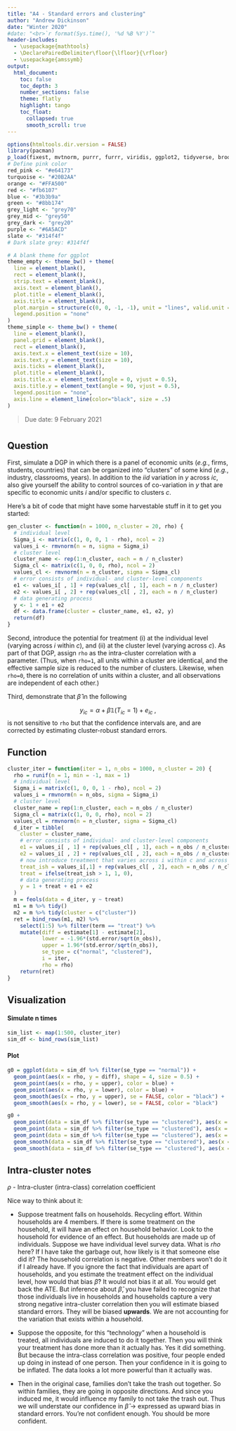 ```yaml
---
title: "A4 - Standard errors and clustering"
author: "Andrew Dickinson"
date: "Winter 2020"
#date: "<br>`r format(Sys.time(), '%d %B %Y')`"
header-includes:
  - \usepackage{mathtools}
  - \DeclarePairedDelimiter\floor{\lfloor}{\rfloor}
  - \usepackage{amssymb}
output: 
  html_document:
    toc: false
    toc_depth: 3  
    number_sections: false
    theme: flatly
    highlight: tango  
    toc_float:
      collapsed: true
      smooth_scroll: true 
---
```


```r
options(htmltools.dir.version = FALSE)
library(pacman)
p_load(fixest, mvtnorm, purrr, furrr, viridis, ggplot2, tidyverse, broom)
# Define pink color
red_pink <- "#e64173"
turquoise <- "#20B2AA"
orange <- "#FFA500"
red <- "#fb6107"
blue <- "#3b3b9a"
green <- "#8bb174"
grey_light <- "grey70"
grey_mid <- "grey50"
grey_dark <- "grey20"
purple <- "#6A5ACD"
slate <- "#314f4f"
# Dark slate grey: #314f4f

# A blank theme for ggplot
theme_empty <- theme_bw() + theme(
  line = element_blank(),
  rect = element_blank(),
  strip.text = element_blank(),
  axis.text = element_blank(),
  plot.title = element_blank(),
  axis.title = element_blank(),
  plot.margin = structure(c(0, 0, -1, -1), unit = "lines", valid.unit = 3L, class = "unit"),
  legend.position = "none"
)
theme_simple <- theme_bw() + theme(
  line = element_blank(),
  panel.grid = element_blank(),
  rect = element_blank(),
  axis.text.x = element_text(size = 10),
  axis.text.y = element_text(size = 10),
  axis.ticks = element_blank(),
  plot.title = element_blank(),
  axis.title.x = element_text(angle = 0, vjust = 0.5),
  axis.title.y = element_text(angle = 90, vjust = 0.5),
  legend.position = "none",
  axis.line = element_line(color="black", size = .5)
)
```

> Due date: 9 February 2021

# {.tabset .tabset-fade .tabset-pills}

## Question

First, simulate a DGP in which there is a panel of economic units (_e.g._, firms, students, countries) that can be organized into "clusters" of some kind (_e.g._, industry, classrooms, years). In addition to the _iid_ variation in _y_ across _ic_, also give yourself the ability to control sources of co-variation in _y_ that are specific to economic units _i_ and/or specific to clusters _c_. 

Here's a bit of code that might have some harvestable stuff in it to get you started: 
``` r
gen_cluster <- function(n = 1000, n_cluster = 20, rho) {
  # individual level 
  Sigma_i <- matrix(c(1, 0, 0, 1 - rho), ncol = 2)
  values_i <- rmvnorm(n = n, sigma = Sigma_i)
  # cluster level
  cluster_name <- rep(1:n_cluster, each = n / n_cluster)
  Sigma_cl <- matrix(c(1, 0, 0, rho), ncol = 2)
  values_cl <- rmvnorm(n = n_cluster, sigma = Sigma_cl)
  # error consists of individual- and cluster-level components
  e1 <- values_i[ , 1] + rep(values_cl[ , 1], each = n / n_cluster)
  e2 <- values_i[ , 2] + rep(values_cl[ , 2], each = n / n_cluster)
  # data generating process
  y <- 1 + e1 + e2 
  df <- data.frame(cluster = cluster_name, e1, e2, y)
  return(df)
}
```

Second, introduce the potential for treatment (i) at the individual level (varying across _i_ within _c_), and (ii) at the cluster level (varying across _c_). As part of that DGP, assign `rho` as the intra-cluster correlation with a parameter. (Thus, when `rho=1`, all units within a cluster are identical, and the effective sample size is reduced to the number of clusters. Likewise, when `rho=0`, there is no correlation of units within a cluster, and all observations are independent of each other.)

Third, demonstrate that $\hat\beta$ in the following 

$$y_{ic} = \alpha + \beta \mathbb{1}(T_{ic}=1) + e_{ic}~,$$
is not sensitive to `rho` but that the confidence intervals are, and are corrected by estimating cluster-robust standard errors. 

## Function

```r
cluster_iter = function(iter = 1, n_obs = 1000, n_cluster = 20) {
  rho = runif(n = 1, min = -1, max = 1)
  # individual level
  Sigma_i = matrix(c(1, 0, 0, 1 - rho), ncol = 2)
  values_i = rmvnorm(n = n_obs, sigma = Sigma_i)
  # cluster level
  cluster_name = rep(1:n_cluster, each = n_obs / n_cluster)
  Sigma_cl = matrix(c(1, 0, 0, rho), ncol = 2)
  values_cl = rmvnorm(n = n_cluster, sigma = Sigma_cl)
  d_iter = tibble(
    cluster = cluster_name,
    # error consists of individual- and cluster-level components
    e1 = values_i[ , 1] + rep(values_cl[ , 1], each = n_obs / n_cluster),
    e2 = values_i[ , 2] + rep(values_cl[ , 2], each = n_obs / n_cluster),
    # now introduce treatment that varies across i within c and across c
    treat_ish = values_i[,1] + rep(values_cl[ , 2], each = n_obs / n_cluster),
    treat = ifelse(treat_ish > 1, 1, 0),
    # data generating process
    y = 1 + treat + e1 + e2 
  )
  m = feols(data = d_iter, y ~ treat)
  m1 = m %>% tidy()
  m2 = m %>% tidy(cluster = c("cluster"))
  ret = bind_rows(m1, m2) %>%
    select(1:5) %>% filter(term == "treat") %>%
    mutate(diff = estimate[1] - estimate[2],
           lower = -1.96*(std.error/sqrt(n_obs)),
           upper = 1.96*(std.error/sqrt(n_obs)),
           se_type = c("normal", "clustered"),
           i = iter,
           rho = rho)
    return(ret)
}
```

## Visualization

#### Simulate n times

```r
sim_list <- map(1:500, cluster_iter)
sim_df <- bind_rows(sim_list)
```


#### Plot

```r
g0 = ggplot(data = sim_df %>% filter(se_type == "normal")) +
  geom_point(aes(x = rho, y = diff), shape = 4, size = 0.5) +
  geom_point(aes(x = rho, y = upper), color = blue) +
  geom_point(aes(x = rho, y = lower), color = blue) +
  geom_smooth(aes(x = rho, y = upper), se = FALSE, color = "black") +
  geom_smooth(aes(x = rho, y = lower), se = FALSE, color = "black")

g0 +
  geom_point(data = sim_df %>% filter(se_type == "clustered"), aes(x = rho, y = diff)) +
  geom_point(data = sim_df %>% filter(se_type == "clustered"), aes(x = rho, y = upper)) +
  geom_point(data = sim_df %>% filter(se_type == "clustered"), aes(x = rho, y = lower)) +
  geom_smooth(data = sim_df %>% filter(se_type == "clustered"), aes(x = rho, y = upper), se = FALSE, color = red) +
  geom_smooth(data = sim_df %>% filter(se_type == "clustered"), aes(x = rho, y = lower), se = FALSE, color = red)

```


## Intra-cluster notes

$\rho$ - Intra-cluster (intra-class) correlation coefficient

Nice way to think about it:

  - Suppose treatment falls on households. Recycling effort. Within households are 4 members. If there is some treatment on the household, it will have an effect on household behavior. Look to the household for evidence of an effect. But households are made up of individuals. Suppose we have individual level survey data. What is $rho$ here? If I have take the garbage out, how likely is it that someone else did it? The household correlation is negative. Other members won't do it if I already have. If you ignore the fact that individuals are apart of households, and you estimate the treatment effect on the individual level, how would that bias $\hat \beta$? It would not bias it at all. You would get back the ATE. But inference about $\hat \beta$, you have failed to recognize that those individuals live in households and households capture a very strong negative intra-cluster correlation then you will estimate biased standard errors. They will be biased **upwards**. We are not accounting for the variation that exists within a household.
  
  - Suppose the opposite, for this "technology" when a household is treated, all individuals are induced to do it together. Then you will think your treatment has done more than it actually has. Yes it did something. But because the intra-class correlation was positive, four people ended up doing in instead of one person. Then your confidence in it is going to be inflated. The data looks a lot more powerful than it actually was.
  
  - Then in the original case, families don't take the trash out together. So within families, they are going in opposite directions. And since you induced me, it would influence my family to not take the trash out. Thus we will understate our confidence in $\hat \beta$ $\longrightarrow$ expressed as upward bias in standard errors. You're not confident enough. You should be more confident.








































































